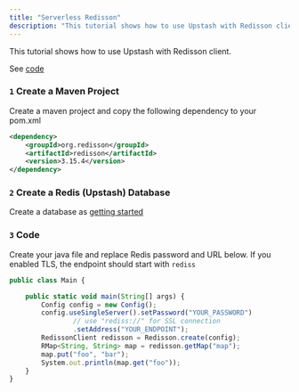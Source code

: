 ```yaml
---
title: "Serverless Redisson"
description: "This tutorial shows how to use Upstash with Redisson client."
---
```


This tutorial shows how to use Upstash with Redisson client.

See [code](https://github.com/upstash/examples/tree/master/examples/redisson)

### `1` Create a Maven Project

Create a maven project and copy the following dependency to your pom.xml

```xml
<dependency>
    <groupId>org.redisson</groupId>
    <artifactId>redisson</artifactId>
    <version>3.15.4</version>
</dependency>
```

### `2` Create a Redis (Upstash) Database

Create a database as [getting started](../overall/getstarted)

### `3` Code

Create your java file and replace Redis password and URL below. If you enabled
TLS, the endpoint should start with `rediss`

```typescript
public class Main {

    public static void main(String[] args) {
        Config config = new Config();
        config.useSingleServer().setPassword("YOUR_PASSWORD")
                // use "rediss://" for SSL connection
                .setAddress("YOUR_ENDPOINT");
        RedissonClient redisson = Redisson.create(config);
        RMap<String, String> map = redisson.getMap("map");
        map.put("foo", "bar");
        System.out.println(map.get("foo"));
    }
}
```
